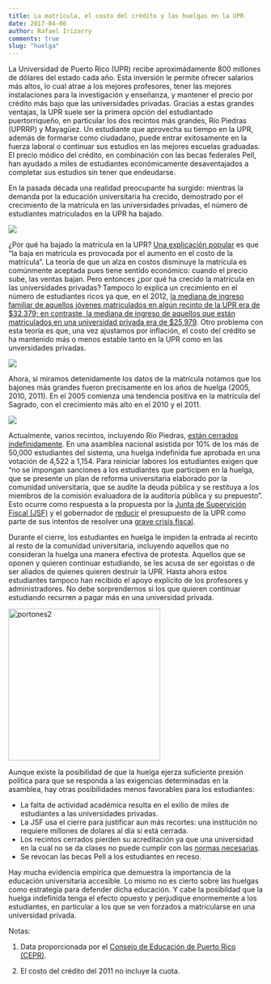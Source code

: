 ```yaml
---
title: La matrícula, el costo del crédito y las huelgas en la UPR
date: 2017-04-06
author: Rafael Irizarry
comments: true
slug: "huelga"
---
```


La Universidad de Puerto Rico (UPR) recibe aproximádamente 800 millones de 
dólares del estado cada año. Esta inversión le permite ofrecer salarios más
altos, lo cual atrae a los mejores profesores, tener las mejores instalaciones
para la investigación y enseñanza, y mantener el precio por crédito más bajo que las universidades privadas. Gracias a estas grandes
ventajas, la UPR suele ser la primera opción del estudiantado puertorriqueño, en
particular los dos recintos más grandes, Río Piedras (UPRRP) y Mayagüez. Un
estudiante que aprovecha su tiempo en la UPR, además de formarse como ciudadano, puede
entrar exitosamente en la fuerza laboral o continuar sus estudios en las mejores escuelas graduadas. El
precio módico del crédito, en combinación con las becas federales Pell, han
ayudado a miles de estudiantes económicamente desaventajados a completar sus
estudios sin tener que endeudarse. 

En la pasada década una realidad preocupante ha surgido: mientras la demanda por la
educación universitaria ha crecido, demostrado por el crecimiento de la matrícula en las   universidades privadas, el número de estudiantes matriculados en la UPR
ha bajado. 

![](https://raw.githubusercontent.com/simplystats/simplystats.github.io/master/_images/2017-04-06/matricula.png)

¿Por qué ha bajado la matrícula en la UPR? 
[Una explicación popular](http://www.elnuevodia.com/noticias/locales/nota/protestalauniondejuventudessocialistas-1331982/)
es que "la baja en matrícula es provocada por el aumento en el costo de la
matrícula". La teoría de que un alza en costos disminuye la matrícula es
comúnmente aceptada pues tiene sentido económico: cuando el precio sube, las
ventas bajan. Pero entonces ¿por qué ha crecido la matrícula en las
universidades privadas? Tampoco lo explica un crecimiento en el número de estudiantes ricos ya
que, en el 2012, [la mediana de ingreso familiar de aquellos jóvenes matriculados en
algún recinto de la UPR era de \$32,379; en contraste, la mediana de ingreso de
aquellos que están matriculados en una universidad privada era de \$25,979](http://www.80grados.net/hacia-una-universidad-mas-pequena-y-agil/). Otro problema con esta teoría es que, una vez ajustamos por inflación, el costo del crédito se ha mantenido más o menos estable tanto en la UPR como en las unversidades privadas.

![](https://raw.githubusercontent.com/simplystats/simplystats.github.io/master/_images/2017-04-06/costo.png)

Ahora, si miramos detenidamente los datos de la matrícula notamos que los bajones más grandes fueron precisamente en los años de huelga (2005, 2010, 2011). En el 2005 comienza una tendencia positiva en la matrícula del Sagrado, con el crecimiento más alto en el 2010 y el 2011.

![](https://raw.githubusercontent.com/simplystats/simplystats.github.io/master/_images/2017-04-06/cambio-en-matricula.png)

Actualmente, varios recintos, incluyendo Río Piedras, [están cerrados
indefinidamente](http://www.elnuevodia.com/noticias/locales/nota/estudiantesapruebanvotodehuelgasistemicaenlaupr-2307616/). En una asamblea nacional asistida por 10% de los más de 50,000 estudiantes del sistema, una huelga indefinida fue aprobada en una votación de 4,522 a 1,154. Para reiniciar labores los estudiantes exigen que "no se impongan sanciones a los estudiantes que participen en la huelga, que se presente un plan de reforma universitaria elaborado por la comunidad universitaria, que se audite la deuda pública y se restituya a los miembros de la comisión evaluadora de la auditoría pública y su prepuesto". Esto ocurre como respuesta a la propuesta por la [Junta de Supervición Fiscal (JSF)](https://en.wikipedia.org/wiki/PROMESA) y el gobernador de
[reducir](http://www.elnuevodia.com/noticias/locales/nota/revelanelplanderecortesparaelsistemadelaupr-2302675/) el presupuesto de la UPR como parte de sus intentos de
resolver una [grave crisis
fiscal](https://www.project-syndicate.org/commentary/puerto-rico-debt-plan-deep-depression-by-joseph-e--stiglitz-and-martin-guzman-2017-02). 

Durante el cierre, los estudiantes en huelga le impiden la entrada al recinto al
resto de la comunidad universitaria, incluyendo aquellos que no consideran la huelga una manera efectiva de protesta. Aquellos que se oponen y quieren continuar estudiando, se les acusa de ser egoistas o de ser aliados de quienes quieren destruir la UPR. Hasta ahora estos estudiantes tampoco han recibido el apoyo explícito de los profesores y administradores. No debe sorprendernos si los que quieren continuar estudiando recurren a pagar más en una universidad privada.

<img src="https://raw.githubusercontent.com/simplystats/simplystats.github.io/master/_images/2017-04-06/IMG_7076.jpg" alt="portones2"
style="width: 300px;"/>

Aunque existe la posibilidad de que la huelga ejerza suficiente presión política para que se responda a las exigencias determinadas en la asamblea, hay otras posibilidades menos favorables para los estudiantes: 

- La falta de actividad académica resulta en el exilio de miles de estudiantes a las universidades privadas. 
- La JSF usa el cierre para justificar aun más recortes: una institución no requiere millones de dolares al día si está cerrada. 
- Los recintos cerrados pierden su acreditación ya que una universidad en la cual no se da clases no puede cumplir con las [normas necesarias](http://www.msche.org/?Nav1=About&Nav2=FAQ&Nav3=Question07). 
- Se revocan las becas Pell a los estudiantes en receso. 

Hay mucha evidencia empírica que demuestra la importancia de la educación universitaria accesible. Lo mismo no es cierto sobre las huelgas como estrategia para defender dicha educación. Y cabe la posibildad que la huelga indefinida tenga el efecto opuesto y perjudique enormemente a los estudiantes, en particular a los que se ven forzados a matricularse en una universidad privada.


Notas:

1. Data proporcionada por el [Consejo de Educación de Puerto Rico (CEPR)](http://www2.pr.gov/agencias/cepr/inicio/estadisticas_e_investigacion/Pages/Estadisticas-Educacion-Superior.aspx).

2. El costo del crédito del 2011 no incluye la cuota.
